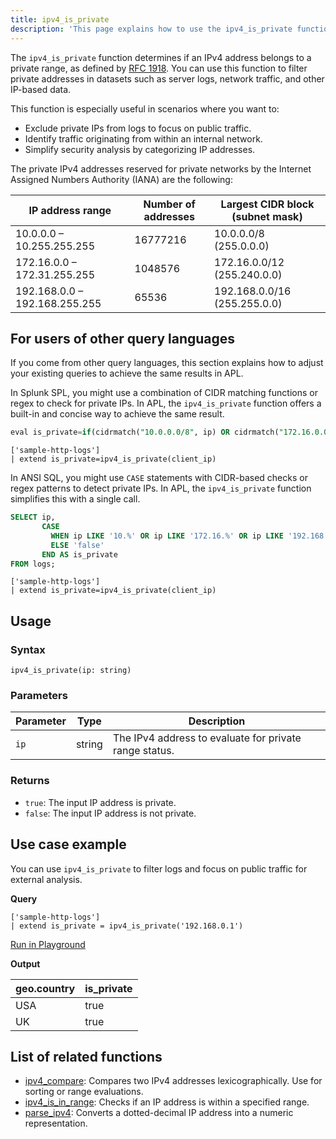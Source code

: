 ```yaml
---
title: ipv4_is_private
description: 'This page explains how to use the ipv4_is_private function in APL.'
---
```


The `ipv4_is_private` function determines if an IPv4 address belongs to a private range, as defined by [RFC 1918](https://www.rfc-editor.org/rfc/rfc1918). You can use this function to filter private addresses in datasets such as server logs, network traffic, and other IP-based data.

This function is especially useful in scenarios where you want to:
- Exclude private IPs from logs to focus on public traffic.
- Identify traffic originating from within an internal network.
- Simplify security analysis by categorizing IP addresses.

The private IPv4 addresses reserved for private networks by the Internet Assigned Numbers Authority (IANA) are the following:

| IP address range           | Number of addresses	               |  Largest CIDR block (subnet mask) |
| ------------------------------- | ------------------------------------------------- | ----------------------------------------- |
|  10.0.0.0 – 10.255.255.255       |  16777216                 |      10.0.0.0/8 (255.0.0.0)                   |
| 172.16.0.0 – 172.31.255.255      | 1048576                   |  172.16.0.0/12 (255.240.0.0)                  |
|  192.168.0.0 – 192.168.255.255   |  65536	                   | 192.168.0.0/16 (255.255.0.0)                  |

## For users of other query languages

If you come from other query languages, this section explains how to adjust your existing queries to achieve the same results in APL.

<AccordionGroup>
<Accordion title="Splunk SPL users">

In Splunk SPL, you might use a combination of CIDR matching functions or regex to check for private IPs. In APL, the `ipv4_is_private` function offers a built-in and concise way to achieve the same result.

<CodeGroup>

```sql Splunk example
eval is_private=if(cidrmatch("10.0.0.0/8", ip) OR cidrmatch("172.16.0.0/12", ip) OR cidrmatch("192.168.0.0/16", ip), 1, 0)
```

```kusto APL equivalent
['sample-http-logs']
| extend is_private=ipv4_is_private(client_ip)
```

</CodeGroup>

</Accordion>
<Accordion title="ANSI SQL users">

In ANSI SQL, you might use `CASE` statements with CIDR-based checks or regex patterns to detect private IPs. In APL, the `ipv4_is_private` function simplifies this with a single call.

<CodeGroup>

```sql SQL example
SELECT ip, 
       CASE 
         WHEN ip LIKE '10.%' OR ip LIKE '172.16.%' OR ip LIKE '192.168.%' THEN 'true'
         ELSE 'false'
       END AS is_private
FROM logs;
```

```kusto APL equivalent
['sample-http-logs']
| extend is_private=ipv4_is_private(client_ip)
```

</CodeGroup>

</Accordion>
</AccordionGroup>

## Usage

### Syntax

```kusto
ipv4_is_private(ip: string)
```

### Parameters

| Parameter | Type   | Description                                           |
|-----------|--------|-------------------------------------------------------|
| `ip`      | string | The IPv4 address to evaluate for private range status. |

### Returns

- `true`: The input IP address is private.
- `false`: The input IP address is not private.

## Use case example

You can use `ipv4_is_private` to filter logs and focus on public traffic for external analysis.

**Query**

```kusto
['sample-http-logs']
| extend is_private = ipv4_is_private('192.168.0.1')
```

[Run in Playground](https://play.axiom.co/axiom-play-qf1k/query?initForm=%7B%22apl%22%3A%22%5B'sample-http-logs'%5D%20%7C%20extend%20is_private%20%3D%20ipv4_is_private('192.168.0.1')%22%7D)

**Output**

| geo.country | is_private |
|-------------|-------|
| USA         | true  |
| UK          | true   |

## List of related functions

- [ipv4_compare](/apl/scalar-functions/ip-functions/ipv4-compare): Compares two IPv4 addresses lexicographically. Use for sorting or range evaluations.
- [ipv4_is_in_range](/apl/scalar-functions/ip-functions/ipv4-is-in-range): Checks if an IP address is within a specified range.
- [parse_ipv4](/apl/scalar-functions/ip-functions/parse-ipv4): Converts a dotted-decimal IP address into a numeric representation.